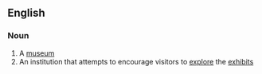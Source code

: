 ==English==

===Noun===
{{en-noun}}

#A [[museum]]
# An institution that attempts to encourage visitors to [[explore]] the [[exhibit]]s